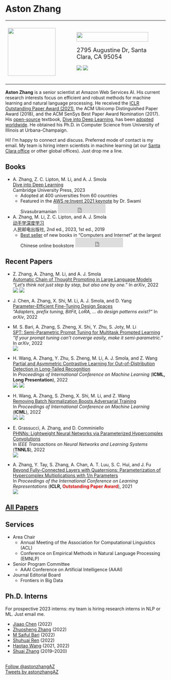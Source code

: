 # Aston Zhang

<table align="center" width="1000">
<tbody>
<tr>
<td height="200" width="200"><img src="img/aston.jpg" height="150" width="150" border="0" hspace="0" /></td>
<td>
<p align="left"><img src="img/email.png" height="30" width="225"></p>
<p align="left"><span style="font-size: large;">2795 Augustine Dr, Santa Clara, CA 95054</span></p>
<p align="left">
	<a href="https://twitter.com/astonzhangAZ" title="Twitter" target="_blank"><img src="./img/logo-twitter.svg" class="bio-icon"></a>
	<a href="https://github.com/astonzhang" title="GitHub" target="_blank"><img src="./img/logo-github.svg" class="bio-icon"></a>
</p>
</td>
</tr>
</tbody>
</table>




<b>Aston Zhang</b> is a senior scientist at Amazon Web Services AI.
His current research interests focus on efficient and robust methods for machine learning and natural language processing.
He received the <a href="https://iclr-conf.medium.com/announcing-iclr-2021-outstanding-paper-awards-9ae0514734ab" target="_blank">ICLR Outstanding Paper Award (2021)</a>,
the ACM Ubicomp Distinguished Paper Award (2018), and the ACM SenSys Best Paper Award Nomination (2017).
His <a href="https://github.com/d2l-ai" target="_blank">open-source</a> textbook,
<a href="https://d2l.ai" target="_blank">Dive into Deep Learning</a>,
has been <a href="https://d2l.ai/_images/map.png" target="_blank">adopted worldwide</a>.
He obtained his Ph.D. in Computer Science from University of Illinois at Urbana-Champaign.


Hi! I'm happy to connect and discuss. Preferred mode of contact is my email.
My team is hiring intern scientists in machine learning
(at our <a href="https://www.google.com/maps/place/2795+Augustine+Dr,+Santa+Clara,+CA+95054/@37.3835062,-121.9778599,17z/data=!3m1!4b1!4m5!3m4!1s0x808fc9f208b94da1:0xd2df9ae053c51af0!8m2!3d37.383502!4d-121.9756659" target="_blank">Santa Clara office</a> or other global offices). Just drop me a line.


## Books

* A. Zhang, Z. C. Lipton, M. Li, and A. J. Smola<br>
 	<a href="https://d2l.ai" target="_blank">Dive into Deep Learning</a><br>
	Cambridge University Press, 2023<br>
	* Adopted at 400 universities from 60 countries
	* Featured in the <a href="https://youtu.be/ue9aumC7AAk?t=6856" target="_blank">AWS re:Invent 2021 keynote</a> by Dr. Swami Sivasubramanian
	<iframe src="https://ghbtns.com/github-btn.html?user=d2l-ai&repo=d2l-en&type=star&count=true" frameborder="0" scrolling="0" width="150" height="30" title="GitHub"></iframe>

* A. Zhang, M. Li, Z. C. Lipton, and A. J. Smola<br>
	<a href="https://zh.d2l.ai" target="_blank">动手学深度学习</a><br>
	人民邮电出版社, 2nd ed., 2023, 1st ed., 2019<br>
	* <a href="https://github.com/d2l-ai/d2l-zh/raw/v1/img/frontpage/jd-190715-en.png" target="_blank">Best seller</a> of new books in "Computers and Internet" at the largest Chinese online bookstore
	<iframe src="https://ghbtns.com/github-btn.html?user=d2l-ai&repo=d2l-zh&type=star&count=true" frameborder="0" scrolling="0" width="150" height="30" title="GitHub"></iframe>


## Recent Papers

* Z. Zhang, A. Zhang, M. Li, and A. J. Smola<br>
<a href="https://arxiv.org/abs/2210.03493" target="_blank">Automatic Chain of Thought Prompting in Large Language Models</a><br>
<i>"Let's think not just step by step, but also one by one."</i>
In <i>arXiv</i>, 2022<br>
<a href="https://twitter.com/astonzhangAZ/status/1579489453789581312" title="Tweet" target="_blank"><img src="./img/logo-twitter.svg" class="paper-icon"></a>
<a href="https://github.com/amazon-research/auto-cot" title="Code" target="_blank"><img src="./img/logo-github.svg" class="paper-icon"></a>


* J. Chen, A. Zhang, X. Shi, M. Li, A. J. Smola, and D. Yang<br>
<a href="https://d2l-webdata.s3.us-west-2.amazonaws.com/papers/PEFT-design-spaces.pdf" target="_blank">Parameter-Efficient Fine-Tuning Design Spaces</a><br>
<i>"Adapters, prefix tuning, BitFit, LoRA, ... do design patterns exist?"</i>
In <i>arXiv</i>, 2022<br>


* M. S. Bari, A. Zhang, S. Zheng, X. Shi, Y. Zhu, S. Joty, M. Li<br>
<a href="https://arxiv.org/abs/2212.10929" target="_blank">
SPT: Semi-Parametric Prompt Tuning for Multitask Prompted Learning</a><br>
<i>"If your prompt tuning can't converge easily, make it semi-parametric."</i>
In <i>arXiv</i>, 2022<br>
<a href="https://twitter.com/astonzhangAZ/status/1605959819894349824" title="Tweet" target="_blank"><img src="./img/logo-twitter.svg" class="paper-icon"></a>

* H. Wang, A. Zhang, Y. Zhu, S. Zheng, M. Li, A. J. Smola, and Z. Wang<br>
<a href="https://arxiv.org/pdf/2207.01160.pdf" target="_blank">Partial and Asymmetric Contrastive Learning for Out-of-Distribution Detection in Long-Tailed Recognition</a><br>
In <i>Proceedings of International Conference on Machine Learning</i> (<b>ICML, Long Presentation</b>), 2022<br>
<a href="https://twitter.com/astonzhangAZ/status/1549800894840971265" title="Tweet" target="_blank"><img src="./img/logo-twitter.svg" class="paper-icon"></a>
<a href="https://github.com/amazon-research/long-tailed-ood-detection" title="Code" target="_blank"><img src="./img/logo-github.svg" class="paper-icon"></a>

* H. Wang, A. Zhang, S. Zheng, X. Shi, M. Li, and Z. Wang<br>
<a href="https://arxiv.org/pdf/2207.01156.pdf" target="_blank">Removing Batch Normalization Boosts Adversarial Training</a><br>
In <i>Proceedings of International Conference on Machine Learning</i> (<b>ICML</b>), 2022<br>
<a href="https://twitter.com/astonzhangAZ/status/1549069378250874880" title="Tweet" target="_blank"><img src="./img/logo-twitter.svg" class="paper-icon"></a>
<a href="https://github.com/amazon-research/normalizer-free-robust-training" title="Code" target="_blank"><img src="./img/logo-github.svg" class="paper-icon"></a>

* E. Grassucci, A. Zhang, and D. Comminiello<br>
<a href="https://arxiv.org/abs/2110.04176" target="_blank">PHNNs: Lightweight Neural Networks via Parameterized Hypercomplex Convolutions</a><br>
In <i>IEEE Transactions on Neural Networks and Learning Systems</i> (<b>TNNLS</b>), 2022<br>
<a href="https://github.com/eleGAN23/HyperNets" title="Code" target="_blank"><img src="./img/logo-github.svg" class="paper-icon"></a>

* A. Zhang, Y. Tay, S. Zhang, A. Chan, A. T. Luu, S. C. Hui, and J. Fu<br>
<a href="https://arxiv.org/abs/2102.08597" target="_blank">Beyond Fully-Connected Layers with Quaternions: Parameterization of Hypercomplex Multiplications with 1/n Parameters</a><br>
In <i>Proceedings of the International Conference on Learning Representations</i> (<b>ICLR, <font color="red">Outstanding Paper Award</font></b>), 2021<br>
<a href="https://github.com/astonzhang/Parameterization-of-Hypercomplex-Multiplications" title="Code" target="_blank"><img src="./img/logo-github.svg" class="paper-icon"></a>

## <a href="papers.html">All Papers</a>

## Services

* Area Chair
	* Annual Meeting of the Association for Computational Linguistics (ACL)
	* Conference on Empirical Methods in Natural Language Processing (EMNLP)

* Senior Program Committee
	* AAAI Conference on Artificial Intelligence (AAAI)

* Journal Editorial Board
	* Frontiers in Big Data


## Ph.D. Interns</a>

For prospective 2023 interns: my team is hiring research interns in NLP or ML. Just email me.

* <a href="https://sites.cc.gatech.edu/~jchen896/" target="_blank">Jiaao Chen</a> (2022)
* <a href="https://bcmi.sjtu.edu.cn/home/zhangzs/" target="_blank">Zhuosheng Zhang</a> (2022)
* <a href="https://sbmaruf.github.io/" target="_blank">M Saiful Bari</a> (2022)
* <a href="https://renshuhuai-andy.github.io/" target="_blank">Shuhuai Ren</a> (2022)
* <a href="https://htwang14.github.io/" target="_blank">Haotao Wang</a> (2021, 2022)
* <a href="https://shuaizhang.tech/" target="_blank">Shuai Zhang</a> (2019&ndash;2020)

<br>
<a href="https://twitter.com/astonzhangAZ?ref_src=twsrc%5Etfw" class="twitter-follow-button" data-size="large" data-show-count="false">Follow @astonzhangAZ</a><script async src="https://platform.twitter.com/widgets.js" charset="utf-8"></script>
<br>
<a class="twitter-timeline" data-width="350" data-height="200" href="https://twitter.com/astonzhangAZ?ref_src=twsrc%5Etfw">Tweets by astonzhangAZ</a> <script async src="https://platform.twitter.com/widgets.js" charset="utf-8"></script>
